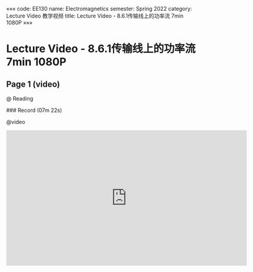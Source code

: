 «««
code: EE130
name: Electromagnetics
semester: Spring 2022
category: Lecture Video 教学视频
title: Lecture Video - 8.6.1传输线上的功率流 7min 1080P
»»»

# Lecture Video - 8.6.1传输线上的功率流 7min 1080P

## Page 1 (video)

@ Reading

<div class="markdown-body">
### Record (07m 22s)
</div>

@video

<iframe src="https://sbbrisk.com/e/hpp0l1tjxei6.html" frameborder=0 marginwidth=0 marginheight=0 scrolling=no width=640 height=360 allowfullscreen></iframe>
